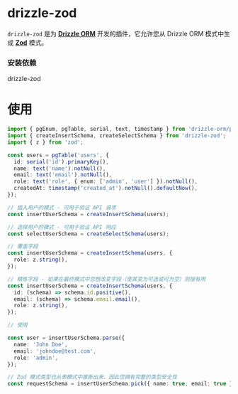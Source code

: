 
# drizzle-zod

`drizzle-zod` 是为 **[Drizzle ORM](https://github.com/drizzle-team/drizzle-orm)** 开发的插件，它允许您从 Drizzle ORM 模式中生成 **[Zod](https://github.com/colinhacks/zod)** 模式。

### 安装依赖

<Npm>
drizzle-zod
</Npm>

# 使用

```ts copy
import { pgEnum, pgTable, serial, text, timestamp } from 'drizzle-orm/pg-core';
import { createInsertSchema, createSelectSchema } from 'drizzle-zod';
import { z } from 'zod';

const users = pgTable('users', {
  id: serial('id').primaryKey(),
  name: text('name').notNull(),
  email: text('email').notNull(),
  role: text('role', { enum: ['admin', 'user'] }).notNull(),
  createdAt: timestamp('created_at').notNull().defaultNow(),
});

// 插入用户的模式 - 可用于验证 API 请求
const insertUserSchema = createInsertSchema(users);

// 选择用户的模式 - 可用于验证 API 响应
const selectUserSchema = createSelectSchema(users);

// 覆盖字段
const insertUserSchema = createInsertSchema(users, {
  role: z.string(),
});

// 精炼字段 - 如果在最终模式中您想改变字段（使其变为可选或可为空）则很有用
const insertUserSchema = createInsertSchema(users, {
  id: (schema) => schema.id.positive(),
  email: (schema) => schema.email.email(),
  role: z.string(),
});

// 使用

const user = insertUserSchema.parse({
  name: 'John Doe',
  email: 'johndoe@test.com',
  role: 'admin',
});

// Zod 模式类型也从表模式中推断出来，因此您拥有完整的类型安全性
const requestSchema = insertUserSchema.pick({ name: true, email: true });
```
